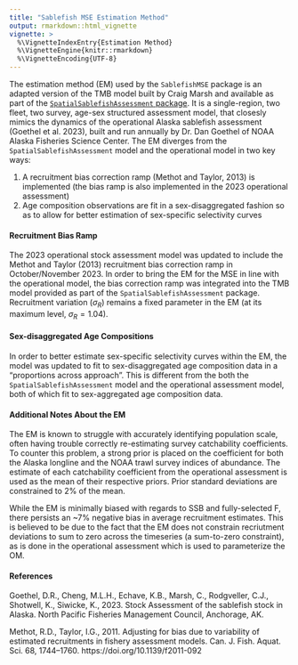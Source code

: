 ```yaml
---
title: "Sablefish MSE Estimation Method"
output: rmarkdown::html_vignette
vignette: >
  %\VignetteIndexEntry{Estimation Method}
  %\VignetteEngine{knitr::rmarkdown}
  %\VignetteEncoding{UTF-8}
---
```


The estimation method (EM) used by the `SablefishMSE` package is an adapted version of the TMB model built by Craig Marsh and available as part of the [`SpatialSablefishAssessment` package](https://github.com/Craig44/SpatialSablefishAssessment). It is a single-region, two fleet, two survey, age-sex structured assessment model, that closesly mimics the dynamics of the operational Alaska sablefish assessment (Goethel et al. 2023), built and run annually by Dr. Dan Goethel of NOAA Alaska Fisheries Science Center. The EM diverges from the `SpatialSablefishAssessment` model and the operational model in two key ways:

1. A recruitment bias correction ramp (Methot and Taylor, 2013) is implemented (the bias ramp is also implemented in the 2023 operational assessment)
2. Age composition observations are fit in a sex-disaggregated fashion so as to allow for better estimation of sex-specific selectivity curves

#### Recruitment Bias Ramp
The 2023 operational stock assessment model was updated to include the Methot and Taylor (2013) recruitment bias correction ramp in October/November 2023. In order to bring the EM for the MSE in line with the operational model, the bias correction ramp was integrated into the TMB model provided as part of the `SpatialSablefishAssessment` package. Recruitment variation ($\sigma_R$) remains a fixed parameter in the EM (at its maximum level, $\sigma_R = 1.04$).

#### Sex-disaggregated Age Compositions
In order to better estimate sex-specific selectivity curves within the EM, the model was updated to fit to sex-disaggregated age composition data in a "proportions across approach". This is different from the both the `SpatialSablefishAssessment` model and the operational assessment model, both of which fit to sex-aggregated age composition data. 

#### Additional Notes About the EM
The EM is known to struggle with accurately identifying population scale, often having trouble correctly re-estimating survey catchability coefficients. To counter this problem, a strong prior is placed on the coefficient for both the Alaska longline and the NOAA trawl survey indices of abundance. The estimate of each catchability coefficient from the operational assessment is used as the mean of their respective priors. Prior standard deviations are constrained to 2% of the mean.

While the EM is minimally biased with regards to SSB and fully-selected F, there persists an ~7% negative bias in average recruitment estimates. This is believed to be due to the fact that the EM does not constrain recriutment deviations to sum to zero across the timeseries (a sum-to-zero constraint), as is done in the operational assessment which is used to parameterize the OM.


#### References

Goethel, D.R., Cheng, M.L.H., Echave, K.B., Marsh, C., Rodgveller, C.J., Shotwell, K., Siwicke, K., 2023. Stock Assessment of the sablefish stock in Alaska. North Pacific Fisheries Management Council, Anchorage, AK.

Methot, R.D., Taylor, I.G., 2011. Adjusting for bias due to variability of estimated recruitments in fishery assessment models. Can. J. Fish. Aquat. Sci. 68, 1744–1760. https://doi.org/10.1139/f2011-092
